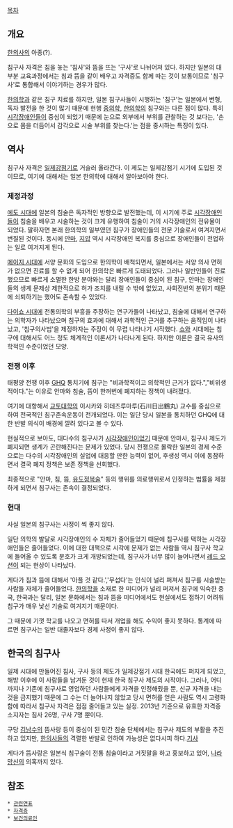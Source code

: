 [[목차]]
== 개요 ==
[[한의사]]의 아종(?).

침구사 자격은 침을 놓는 '침사'와 뜸을 뜨는 '구사'로 나뉘어져 있다. 하지만 일본의 대부분 교육과정에서는 침과 뜸을 같이 배우고 자격증도 함께 따는 것이 보통이므로 '침구사'로 통합해서 이야기하는 경우가 많다.

[[한의학]]과 같은 침구 치료를 하지만, 일본 침구사들이 시행하는 '침구'는 일본에서 변형, 독자 발전을 한 것이 많기 때문에 현행 [[중의학]], [[한의학]]의 침구와는 다른 점이 많다. 특히 [[시각장애인]]들이 중심이 되었기 때문에 눈으로 외부에서 부위를 관찰하는 것 보다는, '손으로 몸을 더듬어서 감각으로 시술 부위를 찾는다.'는 점을 중시하는 특징이 있다.
== 역사 ==
침구사 자격은 [[일제강점기]]로 거슬러 올라간다. 이 제도는 일제강점기 시기에 도입된 것이므로, 여기에 대해서는 일본 한의학에 대해서 알아보아야 한다.

=== 제정과정 ===
[[에도 시대]]에 일본의 침술은 독자적인 방향으로 발전했는데, 이 시기에 주로 [[시각장애인]]들이 침술을 배우고 시술하는 것이 크게 유행하여 침술이 거의 시각장애인의 전유물이 되었다. 말하자면 본래 한의학의 일부였던 침구가 장애인들의 전문 기술로서 여겨지면서 변질된 것이다. 동시에 [[안마]], [[지압]] 역시 시각장애인 복지를 중심으로 장애인들이 전업하는 일로 여겨지게 된다.

[[메이지 시대]]에 서양 문화의 도입으로 한의학이 배척되면서, 일본에서는 서양 의사 면허가 없으면 진료를 할 수 없게 되어 한의학은 빠르게 도태되었다. 그러나 일반인들이 진료했으므로 빠르게 소멸한 한방 분야와는 달리 장애인들이 중심이 된 침구, 안마는 장애인들의 생계 문제상 제한적으로 허가 조치를 내릴 수 밖에 없었고, 사회전반의 분위기 때문에 쇠퇴하기는 했어도 존속할 수 있었다.

[[다이쇼 시대]]에 전통의학의 부흥을 주장하는 연구가들이 나타났고, 침술에 대해서 연구하는 의학자가 나타났으며 침구의 효과에 대해서 과학적인 근거를 추구하는 움직임이 나타났고, '침구의사법'을 제정하자는 주장이 이 무렵 나타나기 시작했다. [[쇼와]] 시대에는 침구에 대해서도 어느 정도 체계적인 이론서가 나타나게 된다. 하지만 이론은 결국 유사의학적인 수준이었던 모양.

=== 전쟁 이후 ===
태평양 전쟁 이후 [[GHQ]] 통치기에 침구는 "비과학적이고 의학적인 근거가 없다.","비위생적이다."는 이유로 안마와 침술, 뜸이 한꺼번에 폐지하는 정책이 내려졌다.

여기에 대항해서 [[교토대학]]의 이시카와 히데츠루마루(石川日出鶴丸) 교수를 중심으로 하여 전국적인 침구존속운동이 전개되었다. 이는 일단 당시 일본을 통치하던 GHQ에 대한 반발 의식이 배경에 깔려 있다고 볼 수 있다.

현실적으로 보아도, 대다수의 침구사가 [[시각장애인]]이었기 때문에 안마사, 침구사 제도가 폐지되면 생계가 곤란해진다는 문제가 있었다. 당시 전쟁으로 몰락한 일본의 경제 수준으로는 다수의 시각장애인의 실업에 대응할 만한 능력이 없어, 후생성 역시 이에 동참하면서 결국 폐지 정책은 보존 정책을 선회했다.

최종적으로 "안마, 침, 뜸, [[유도정복술]]" 등의 행위를 의료행위로서 인정하는 법률을 제정하게 되면서 침구사는 존속이 결정되었다.

=== 현대 ===
사실 일본의 침구사는 사정이 썩 좋지 않다.

일단 의학의 발달로 시각장애인의 수 자체가 줄어들었기 때문에 침구사를 택하는 시각장애인들은 줄어들었다. 이에 대한 대책으로 시각에 문제가 없는 사람들 역시 침구사 학교에 들어올 수 있도록 문호가 크게 개방되었는데, 침구사가 너무 많이 늘어나면서 [[레드 오션]]이 되는 현상이 나타났다.

게다가 침과 뜸에 대해서 '아플 것 같다.','무섭다'는 인식이 널리 퍼져서 침구를 시술받는 사람들 자체가 줄어들었다. [[한의학]]을 소재로 한 미디어가 널리 퍼져서 침구에 익숙한 중국, 한국과는 달리, 일본 문화에서는 침과 뜸을 미디어에서도 현실에서도 접하기 어려워 침구가 매우 낯선 기술로 여겨지기 때문이다.

그 때문에 기껏 학교를 나오고 면허를 따서 개업을 해도 수익이 좋지 못하다. 통계에 따르면 침구사는 일반 대졸자보다 경제 사정이 좋지 않다.

== 한국의 침구사 ==
일제 시대에 만들어진 침사, 구사 등의 제도가 일제강점기 시대 한국에도 퍼지게 되었고, 해방 이후에 이 사람들을 남겨둔 것이 현재 한국 침구사 제도의 시작이다. 그러나, 어디까지나 기존에 침구사로 영업하던 사람들에게 자격을 인정해줬을 뿐, 신규 자격을 내는 것을 금지했기 때문에 그 수는 더 늘어나지 않았고 당시 면허를 얻은 사람도 역시 고령화 함에 따라서 침구사 자격은 점점 줄어들고 있는 실정. 2013년 기준으로 유효한 자격증 소지자는 침사 26명, 구사 7명 뿐이다.

구당 [[김남수]]의 뜸사랑 등이 중심이 된 민간 침술 단체에서는 침구사 제도의 부활을 추진하고 있지만, [[한의사]]들의 격렬한 반발로 인하여 가능성은 없다시피 하다.[http://article.joins.com/news/article/article.asp?total_id=4356573&cloc= 기사]

게다가 뜸사랑은 일본식 침구술이 전통 침술이라고 거짓말을 하고 홍보하고 있어, [[나라망신]]의 의혹까지 있다.
== 참조 ==
 * [http://kaigo-net.com/htm/sinkyu/nenpyo.htm 관련연표]
 * [[자격증]]
 * [[보건의료인]]
